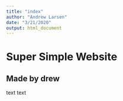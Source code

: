```yaml
---
title: "index"
author: "Andrew Larsen"
date: "3/21/2020"
output: html_document
---
```


# Super Simple Website
## Made by drew
text text
